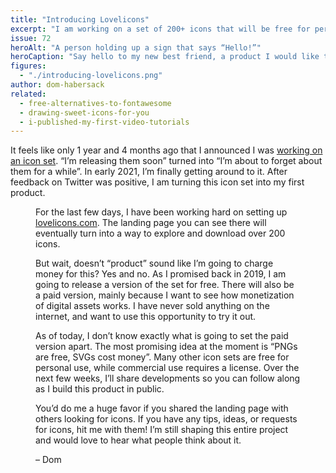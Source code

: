 ```yaml
---
title: "Introducing Lovelicons"
excerpt: "I am working on a set of 200+ icons that will be free for personal use. The paid version will include benefits that I have not defined yet."
issue: 72
heroAlt: "A person holding up a sign that says “Hello!”"
heroCaption: "Say hello to my new best friend, a product I would like to sell!"
figures:
  - "./introducing-lovelicons.png"
author: dom-habersack
related:
  - free-alternatives-to-fontawesome
  - drawing-sweet-icons-for-you
  - i-published-my-first-video-tutorials
---
```


It feels like only 1 year and 4 months ago that I announced I was [working on an icon set](https://islovely.co/newsletter/archive/drawing-sweet-icons-for-you). “I’m releasing them soon” turned into “I’m about to forget about them for a while”. In early 2021, I’m finally getting around to it. After feedback on Twitter was positive, I am turning this icon set into my first product.

<Figure
  alt="Lovelicons, the loveliest icon set for your next project."
  caption="These are only some of the icons that will be part of the set."
  fluid={props.figures['introducing-lovelicons']}
/>

For the last few days, I have been working hard on setting up [lovelicons.com](https://lovelicons.com). The landing page you can see there will eventually turn into a way to explore and download over 200 icons.

But wait, doesn’t “product” sound like I’m going to charge money for this? Yes and no. As I promised back in 2019, I am going to release a version of the set for free. There will also be a paid version, mainly because I want to see how monetization of digital assets works. I have never sold anything on the internet, and want to use this opportunity to try it out.

As of today, I don’t know exactly what is going to set the paid version apart. The most promising idea at the moment is “PNGs are free, SVGs cost money”. Many other icon sets are free for personal use, while commercial use requires a license. Over the next few weeks, I’ll share developments so you can follow along as I build this product in public.

You’d do me a huge favor if you shared the landing page with others looking for icons. If you have any tips, ideas, or requests for icons, hit me with them! I’m still shaping this entire project and would love to hear what people think about it.

– Dom
